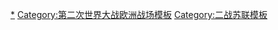 [[Category:蘇德戰爭|*]]
[[Category:第二次世界大战欧洲战场模板|Category:第二次世界大战欧洲战场模板]]
[[Category:二战苏联模板|Category:二战苏联模板]]